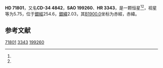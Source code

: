 {{Starbox begin
| name = HD 71801
}}
{{Starbox observe
| epoch = [[J2000.0|J2000.0]]
| constell = {{星座名待查}}<ref name=SIMBAD>{{cite web
 | url=http://simbad.u-strasbg.fr/simbad/sim-id?Ident=HR+3343
 | title =Pulsating variable Star
 | publisher=Centre de Données astronomiques de Strasbourg
 | work=SIMBAD
 | accessdate=2012-07-13}}</ref><ref name=DATA>{{cite web
 | url=http://vizier.u-strasbg.fr/viz-bin/VizieR-5?-out.add=.&-source=5050&-corr=PK=HR&-out.max=9999&HR=3343
 | title=VizieR Detailed Page
 | accessdate=2012-07-13
 | archive-date=2016-03-05
 | archive-url=https://web.archive.org/web/20160305020424/http://vizier.u-strasbg.fr/viz-bin/VizieR-5?-out.add=.&-source=5050&-corr=PK=HR&-out.max=9999&HR=3343
 | dead-url=no
 }}</ref>
| 星官 = 
| ra = {{RA|8|27|59.3}}<ref name=SIMBAD /><ref name=DATA />
| dec = {{DEC|-35|6|50}}<ref name=SIMBAD /><ref name=DATA />
| appmag_v = 5.75<ref name=SIMBAD /><ref name=DATA />
}}
{{Starbox character
| class = B3V<ref name=SIMBAD /><ref name=DATA />
| b-v = -0.15<ref name=SIMBAD /><ref name=DATA />
| u-b = -0.7<ref name=SIMBAD /><ref name=DATA />
| r-i = <ref name=SIMBAD /><ref name=DATA />
| variable = 
}}
{{Starbox astrometry
| radial_v = -0.7
| prop_mo_ra = 25
| parallax = 
| p_error = 
}}
{{Starbox catalog
| names =CD-34 4842，[[SAO星表|SAO]] 199260，[[HD星表|HD]] 71801，[[HR星表|HR]] 3343}}
{{Starbox reference |Simbad=HR+3343}}
{{Starbox end}}

'''HD 71801'''，又名'''CD-34 4842'''，'''SAO 199260'''、'''HR 3343'''，是一颗恒星<ref name=SIMBAD /><ref name=DATA />，视星等为5.75，位于[[銀道座標系|銀經]]254.6，[[銀道座標系|銀緯]]2.03，其[[B1900.0|B1900.0]]坐标为赤經{{RA|8|24|7.2}}，赤緯{{DEC|-34|2.03|57}}。

== 参考文献 ==
{{reflist}}

{{star-stub}}

[[Category:HD和HDE天體|71801]]
[[Category:HR天體|3343]]
[[Category:SAO天體|199260]]